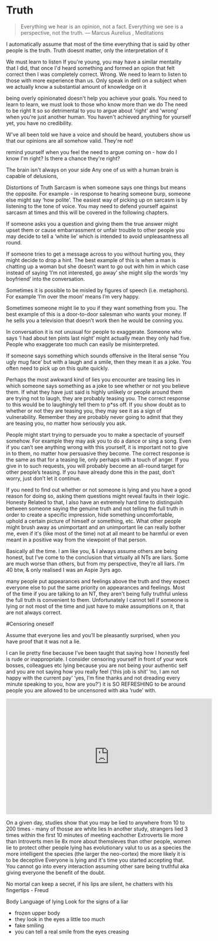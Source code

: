 # Truth

> Everything we hear is an opinion, not a fact. Everything we see is a perspective, not the truth. ― Marcus Aurelius , Meditations

I automatically assume that most of the time everything that is said by other people is the truth.
Truth doesnt matter, only the interpretation of it

We must learn to listen
If you're young, you may have a similar mentality that I did, that once I'd heard something and formed an opion that felt correct then I was completely correct. Wrong. We need to learn to listen to those with more experience than us. Only speak in detil on a subject when we actually know a substantial amount of knowledge on it

being overly opinionated doesn't help you achieve your goals. You need to learn
to learn, we must look to those who know more than we do
The need to be right
It so so detrimental to you to argue about 'right' and 'wrong' when you're just another human. You haven't achieved anything for yourself yet, you have no credibility.

W've all been told we have a voice and should be heard, youtubers show us that our opinions are all somehow valid. They're not!

remind yourself when you feel the need to argue coming on - how do I know I'm right? Is there a chance they're right?

The brain isn't always on your side
Any one of us with a human brain is capable of delusions,

Distortions of Truth
Sarcasm is when someone says one things but means the opposite. For example - in response to hearing someone burp, someone else might say ‘how polite’. The easiest way of picking up on sarcasm is by listening to the tone of voice. You may need to defend yourself against sarcasm at times and this will be covered in the following chapters.

If someone asks you a question and giving them the true answer might upset them or cause embarrassment or unfair trouble to other people you may decide to tell a ‘white lie’ which is intended to avoid unpleasantness all round.

If someone tries to get a message across to you without hurting you, they might decide to drop a hint. The best example of this is when a man is chatting up a woman but she doesn’t want to go out with him in which case instead of saying ‘I’m not interested, go away’ she might slip the words ‘my boyfriend’ into the conversation.

Sometimes it is possible to be misled by figures of speech (i.e. metaphors). For example ‘I’m over the moon’ means I’m very happy.

Sometimes someone might lie to you if they want something from you. The best example of this is a door-to-door salesman who wants your money. If he sells you a television that doesn’t work then he would be conning you.

In conversation it is not unusual for people to exaggerate. Someone who says ‘I had about ten pints last night’ might actually mean they only had five. People who exaggerate too much can easily be misinterpreted.

If someone says something which sounds offensive in the literal sense ‘You ugly mug face’ but with a laugh and a smile, then they mean it as a joke. You often need to pick up on this quite quickly.

Perhaps the most awkward kind of lies you encounter are teasing lies in which someone says something as a joke to see whether or not you believe them. If what they have just said is highly unlikely or people around them are trying not to laugh, they are probably teasing you. The correct response to this would be to laughingly tell them to p*ss off. If you show doubt as to whether or not they are teasing you, they may see it as a sign of vulnerability. Remember they are probably never going to admit that they are teasing you, no matter how seriously you ask.

People might start trying to persuade you to make a spectacle of yourself somehow. For example they may ask you to do a dance or sing a song. Even if you can’t see anything wrong with this yourself, it is important not to give in to them, no matter how persuasive they become. The correct response is the same as that for a teasing lie, only perhaps with a touch of anger. If you give in to such requests, you will probably become an all-round target for other people’s teasing. If you have already done this in the past, don’t worry, just don’t let it continue.

If you need to find out whether or not someone is lying and you have a good reason for doing so, asking them questions might reveal faults in their logic.
Honesty
Related to that, I also have an extremely hard time to distinguish between someone saying the genuine truth and not telling the full truth in order to create a specific impression, hide something uncomfortable, uphold a certain picture of himself or something, etc. What other people might brush away as unimportant and an unimportant lie can really bother me, even if it's (like most of the time) not at all meant to be harmful or even meant in a positive way from the viewpoint of that person.

Basically all the time. I am like you, & I always assume others are being honest, but I’ve come to the conclusion that virtually all NTs are liars. Some are much worse than others, but from my perspective, they’re all liars. I’m 40 btw, & only realised I was an Aspie 3yrs ago.

many people put appearances and feelings above the truth and they expect everyone else to put the same priority on appearances and feelings. Most of the time if you are talking to an NT, they aren't being fully truthful unless the full truth is convenient to them. Unfortunately I cannot tell if someone is lying or not most of the time and just have to make assumptions on it, that are not always correct.
 
 #Censoring oneself

Assume that everyone lies and you’ll be pleasantly surprised, when you have proof that it was not a lie.

I can lie pretty fine because I’ve been taught that saying how I honestly feel is rude or inappropriate. I consider censoring yourself in front of your work bosses, colleagues etc lying because you are not being your authentic self and you are not saying how you really feel (‘this job is shit’ ‘no, I am not happy with the current pay’ ‘yes, I’m fine thanks and not dreading every minute speaking to you, how are you?’) it is SO REFRESHING to be around people you are allowed to be uncensored with aka ‘rude’ with.

<iframe width="560" height="315" src="https://www.youtube.com/embed/P_6vDLq64gE" title="YouTube video player" frameborder="0" allow="accelerometer; autoplay; clipboard-write; encrypted-media; gyroscope; picture-in-picture" allowfullscreen></iframe>

On a given day, studies show that you may be lied to anywhere from 10 to 200 times - many of thosse are white lies
In another study, strangers lied 3 times within the first 10 minutes of meeting eachother
Extroverts lie more than Introverts
men lie 8x more about themsleves than other people, women lie to protect other people
lying has evolutionary valut to us as a species
the more intelligent the species (the larger the neo-cortex) the more likely it is to be deceptive
Everyone is lying and it's time you started accepting that. You cannot go into every interaction assuming other sare being truthful aka giving everyone the benefit of the doubt.

No mortal can keep a secret, if his lips are silent, he chatters with his fingertips - Freud

Body Language of lying
Look for the signs of a liar

- frozen upper body
- they look in the eyes a little too much
- fake smiling
- you can tell a real smile from the eyes creasing